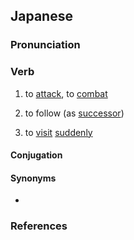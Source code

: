 ==Japanese==
{{ja-kanjitab|おそ|yomi=k}}

===Pronunciation===
{{ja-pron|おそ.う|acc=2|acc2=0|acc_ref=SMK2}}
{{ja-ojad}}

===Verb===
{{ja-verb|おそう|type=1|tr=trans}}

# to [[attack]], to [[combat]]
#: {{ja-usex|[[敵]]の[[拠点]]を'''襲う'''|てき の きょてん を '''おそ.う'''|'''Attack''' the enemy's base}}
# to follow (as [[successor]])
#: {{ja-usex|父の後を'''襲う'''|ちち の あと を '''おそ.う'''|to '''carry on''' father's career}}
# to [[visit]] [[suddenly]]
#: {{ja-usex|[[友人]]の家を'''襲う'''|ゆうじん の いえ を '''おそ.う'''|'''Suddenly visit''' friend's house}}

====Conjugation====
{{ja-go-u|おそ}}

====Synonyms====
* {{sense|to attack}} {{ja-r|linkto=攻撃|攻撃する|こうげき する}}

===References===
<references/>